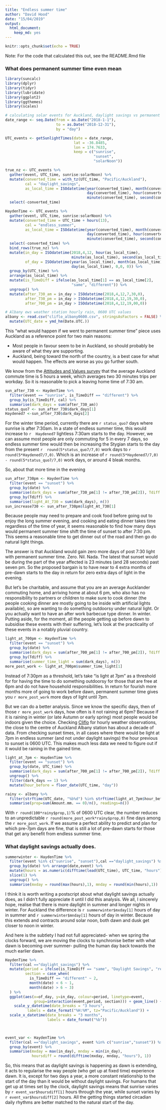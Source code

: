 ```yaml
---
title: "Endless summer time"
author: "David Hood"
date: "15/04/2019"
output: 
  html_document: 
    keep_md: yes
---
```


```r
knitr::opts_chunk$set(echo = TRUE)
```


Note: For the code that calculated this out, see the README.Rmd file

### What does permanent summer time even mean

```r
library(suncalc)
library(dplyr)
library(tidyr)
library(lubridate)
library(ggplot2)
library(ggthemes)
library(scales)
```


```r
# calculating solar events for Auckland, daylight savings vs permanent summer
date_range <- seq.Date(from = as.Date("2018-1-1"),
                       to = as.Date("2018-12-31"),
                       by = "day")

UTC_events <- getSunlightTimes(date = date_range,
                               lat = -36.8485,
                               lon = 174.7633,
                               keep = c("sunrise",
                                        "sunset",
                                        "solarNoon"))

true_nz <- UTC_events %>% 
  gather(event, UTC_time, sunrise:solarNoon) %>%
  mutate(converted_time = with_tz(UTC_time, "Pacific/Auckland"),
         cal = "daylight_savings",
         as_local_time = ISOdatetime(year(converted_time), month(converted_time),
                                     day(converted_time), hour(converted_time),
                                     minute(converted_time), second(converted_time))) %>%
  select(-converted_time)

HaydenTime <- UTC_events %>% 
  gather(event, UTC_time, sunrise:solarNoon) %>%
  mutate(converted_time = UTC_time + hours(13),
         cal = "endless_summer",
         as_local_time = ISOdatetime(year(converted_time), month(converted_time),
                                     day(converted_time), hour(converted_time),
                                     minute(converted_time), second(converted_time))) %>%
  select(-converted_time) %>% 
  bind_rows(true_nz) %>%
  mutate(in_day = ISOdatetime(2018,4,12, hour(as_local_time),
                              minute(as_local_time), second(as_local_time)),
         of_day = ISOdatetime(year(as_local_time), month(as_local_time),
                              day(as_local_time), 0,0, 0)) %>%
  group_by(UTC_time) %>%
  arrange(as_local_time) %>%
  mutate(is_TimeDiff = ifelse(as_local_time[1] == as_local_time[2],
                              "same", "different")) %>%
  ungroup() %>%
  mutate(after_730_am = in_day > ISOdatetime(2018,4,12,7,30,0),
         after_730_pm = in_day > ISOdatetime(2018,4,12,19,30,0),
         after_700_pm = in_day > ISOdatetime(2018,4,12,19,00,0))

# Albany ews weather station hourly rain, 0600 UTC values
albany <- read.csv("cliflo_albany0600.csv", stringsAsFactors = FALSE) %>%
  mutate(UTC_date = ymd_hm(Date.UTC.))
```

This "what would happen if we went to permanent summer time" piece uses Auckland as a reference point for two main reasons:

* Most people in favour seem to be in Auckland, so should probably be aware of what they are supporting.
* Auckland, being toward the north of the country, is a best case for what would happen. The effects are worse as you go further south.

We know from the [Attitudes and Values survey](https://cdn.auckland.ac.nz/assets/psych/about/our-research/nzavs/Feedback%20Reports/NZAVS-Policy-Brief-Regional-Commute-Times.pdf) that the average Auckland commute time is 5 hours a week, which averages two 30 minutes trips per workday. So it is reasonable to pick a leaving home time of 7:30 am.
```r
sun_after_730 <- HaydenTime %>% 
  filter(event == "sunrise", is_TimeDiff == "different") %>%
  group_by(is_TimeDiff, cal) %>%
  summarise(dark_days = sum(after_730_am))
status_quo7 <- sun_after_730$dark_days[1]
Haydened7 <-sun_after_730$dark_days[2]
```
For the winter time period, currently there are `r status_quo7` days where sunrise is after 7:30am. In a state of endless summer time, this would increase to `r  Haydened7`  lightless 7:30am starts to the day. However, we can assume most people are only commuting for 5 in every 7 days, so endless summer time would then be increasing the Stygian starts to the day from the present `r  round(5*status_quo7/7,0)` work days to `r  round(5*Haydened7/7,0)`. Which is an increase of `r round(5*Haydened7/7,0) - round(5*status_quo7/7,0)` work days, or around 4 bleak months.

So, about that more time in the evening

```r
sun_after_730pm <- HaydenTime %>% 
  filter(event == "sunset") %>%
  group_by(date) %>%
  summarise(dark_days = sum(after_730_pm[1] != after_730_pm[2]), Tdiff = is_TimeDiff[1]) %>%
  group_by(Tdiff) %>%
  summarise(light_At_730 = sum(dark_days), n())
sun_increase730 <- sun_after_730pm$light_At_730[1]
```

Because people may need to prepare and cook food before going out to enjoy the long summer evening, and cooking and eating dinner takes time regardless of the time of year, it seems reasonable to find how many days would permanent summer time shift the time of sunset to after 7:30 pm. This seems a reasonable time to get dinner out of the road and then go do natural light things.

The answer is that Auckland would gain zero more days of post 7:30 light with permanent summer time. Zero. Nil. Nada. The latest that sunset would be during the part of the year affected is 23 minutes (and 28 seconds) past seven pm. So the proposed bargain is to have near to 4 extra months of pre-dawn starts to the day in return for zero extra days of light in the evening.

But let's be charitable, and assume that you are an average Aucklander commuting home, and arriving home at about 6 pm, who also has no responsibility to partners or children to make sure to cook dinner (the people cooking dinner are mostly going to be inside with artificial lights available), so are wanting to do something outdoorsy under natural light. Or you actually want to have an after work barbecue type dinner. In winter. Putting aside, for the moment, all the people getting up before dawn to subsidise these events with their suffering, let's look at the practicality of these events in a notably pluvial country.

```r
light_at_700pm <- HaydenTime %>% 
  filter(event == "sunset") %>%
  group_by(date) %>%
  summarise(dark_days = sum(after_700_pm[1] != after_700_pm[2]), Tdiff = is_TimeDiff[1]) %>%
  group_by(Tdiff) %>%
  summarise(summer_time_light = sum(dark_days), n())
more_post_work <- light_at_700pm$summer_time_light[1]
```

Instead of 7:30pm as a threshold, let's take "is light at 7pm" as a threshold for for having the time to do something outdoorsy for those that are free at 6pm and do not have household responsibilities. In return for fourish more months more of going to work before dawn, permanent summer time gives you `r more_post_work` more days of light until 7pm.

But we can do a better analysis. Since we know the specific days, then of those `r more_post_work` days, how often is it not raining at 6pm? Because if it is raining in winter (or late Autumn or early spring) most people would be indoors given the choice.
Checking [Cliflo](http://cliflo.niwa.co.nz) for hourly weather observations, the close to the centre of Auckland Albany station has about a decade of data. From checking sunset times, in all cases where there would be light at 7pm in endless summer (and not under daylight savings) the hour previous to sunset is 0600 UTC. This makes much less data we need to figure out if it would be raining in the gained time.

```r
light_at_7pm <- HaydenTime %>% 
  filter(event == "sunset") %>%
  group_by(date, UTC_time) %>%
  summarise(dark_days = sum(after_700_pm[1] != after_700_pm[2]), Tdiff = is_TimeDiff[1]) %>%
  ungroup() %>%
  filter(dark_days == 1) %>%
  mutate(hour_before = floor_date(UTC_time, "day"))

rainy <- albany %>% 
  filter(strftime(UTC_date, "%b%d") %in% strftime(light_at_7pm$hour_before, "%b%d")) %>% 
  summarise(prop=sum(Amount.mm. == 0)/n(), readings=n())
```

With `r round(100*rainy$prop,1)`% of 0600 UTC clear, the number reduces to an unpredictable `r round(more_post_work*rainy$prop,0)` fine days among the `r more_post_work`. If we assume a perfect ability to predict and plan for which pre-7pm days are fine, that is still a lot of pre-dawn starts for those that get any benefit from endless summer time.

### What daylight savings actually does.

```r
summerwinter <- HaydenTime %>%
  filter(event %in% c("sunrise", "sunset"),cal =="daylight_savings") %>% 
  group_by(date) %>% arrange(date,event) %>%
  mutate(hours = as.numeric(difftime(lead(UTC_time), UTC_time, "hours"))) %>% 
  slice(1) %>%
  ungroup() %>%
  summarise(mxday = round(max(hours),1), mnday = round(min(hours),1))
```


I think it is worth writing a postscript about what daylight savings actually does, as I didn't fully appreciate it until I did this analysis. We all, I sincerely hope, realise that there is more daylight in summer and longer nights in winter. For Auckland the difference is `r summerwinter$mxday[1]` hours of day in summer and `r summerwinter$mnday[1]` hours of day in winter. Because this extends and contracts around solar noon, both dawn and dusk get closer to noon in winter.

And here is the subtlety I had not full appreciated- when we spring the clocks forward, we are moving the clocks to synchronise better with what dawn is becoming over summer- pulling the human day back towards the much earlier dawn.

```r
HaydenTime %>%
  filter(cal =="daylight_savings") %>% 
  mutate(period = ifelse(is_TimeDiff == "same", "Daylight Savings", "regular time"),
         section = case_when(
           is_TimeDiff == "different" ~ 2,
           month(date) < 6 ~ 1,
           month(date) > 6 ~ 3)
  ) %>%
  ggplot(aes(x=of_day, y=in_day, colour=period, linetype=event,
             group=interaction(event,period, section))) + geom_line() + theme_tufte() +
    scale_y_datetime(date_breaks = "3 hours",
          labels = date_format("%H:%M", tz="Pacific/Auckland")) +
  scale_x_datetime(date_breaks = "3 months",
                   labels = date_format("%b"))

  
```

```r
event_var <- HaydenTime %>%
  filter(cal =="daylight_savings", event %in% c("sunrise","sunset")) %>% 
  group_by(event) %>% 
  summarise(mxday = max(in_day), mnday = min(in_day),
            hoursdiff = round(difftime(mxday, mnday, "hours"), 1))

```


So, this means that as daylight savings is happening as dawn is extending, it acts to regularise the way people (who get up at fixed time) experience dawn. It is, except for two days a year, a more constant relationship to the start of the day than it would be without daylight savings. For humans that get up at times set by the clock, daylight savings means that sunrise varies by `r event_var$hoursdiff[1]` hours through the year, while sunset varies by `r event_var$hoursdiff[2]` hours. All the getting things started circadian daily rhythms are better matched to the natural start of the day.

